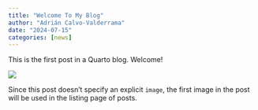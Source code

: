 ```yaml
---
title: "Welcome To My Blog"
author: "Adrián Calvo-Valderrama"
date: "2024-07-15"
categories: [news]
---
```


This is the first post in a Quarto blog. Welcome!

![](thumbnail.jpg)

Since this post doesn't specify an explicit `image`, the first image in the post will be used in the listing page of posts.
